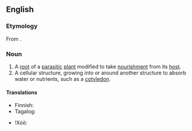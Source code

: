 ==English==

===Etymology===
From {{uder|en|la|haustor||drain, drink or suck}} {{suffix|en||ium}}.

===Noun===
{{wikipedia}}
{{en-noun|haustoria}}

# A [[root]] of a [[parasitic]] [[plant]] modified to take [[nourishment]] from its [[host]].
# A cellular structure, growing into or around another structure to absorb water or nutrients, such as a [[cotyledon]].

====Translations====
{{trans-top|root of a parasitic plant}}
* Finnish: {{t|fi|imujuuri}}
* Tagalog: {{t|tl|panisip-ugat}}
{{trans-mid}}
* ǃXóõ: {{t|nmn|gǁkxʻáã}}
{{trans-bottom}}